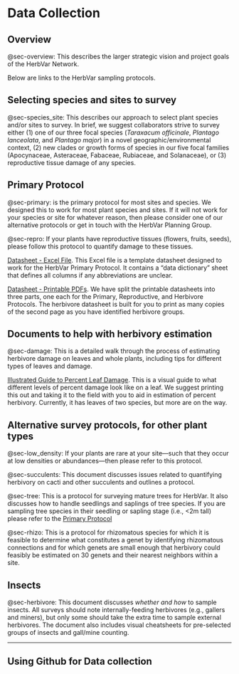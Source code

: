 # Data Collection {#sec-data-collection}

## Overview

@sec-overview: This describes the larger strategic vision and project goals of the HerbVar Network.

Below are links to the HerbVar sampling protocols. 

## Selecting species and sites to survey
@sec-species_site: This describes our approach to select plant species and/or sites to survey. In brief, we suggest collaborators strive to survey either (1) one of our three focal species (_Taraxacum officinale_, _Plantago lanceolata_, and _Plantago major_) in a novel geographic/environmental context, (2) new clades or growth forms of species in our five focal families (Apocynaceae, Asteraceae, Fabaceae, Rubiaceae, and Solanaceae), or (3) reproductive tissue damage of any species.


## Primary Protocol
@sec-primary: is the primary protocol for most sites and species. We designed this to work for most plant species and sites. If it will not work for your species or site for whatever reason, then please consider one of our alternative protocols or get in touch with the HerbVar Planning Group.  

@sec-repro: If your plants have reproductive tissues (flowers, fruits, seeds), please follow this protocol to quantify damage to these tissues.  

[Datasheet - Excel File](protocols/HerbVar_Datasheet_Template.xlsx). This Excel file is a template datasheet designed to work for the HerbVar Primary Protocol. It contains a "data dictionary" sheet that defines all columns if any abbreviations are unclear.

[Datasheet - Printable PDFs](https://drive.google.com/drive/folders/10-9xPm9yOAvGCtL3dmVaoz7ODI1fghYG?usp=sharing). We have split the printable datasheets into three parts, one each for the Primary, Reproductive, and Herbivore Protocols. The herbivore datasheet is built for you to print as many copies of the second page as you have identified herbivore groups.

## Documents to help with herbivory estimation

@sec-damage: This is a detailed walk through the process of estimating herbivore damage on leaves and whole plants, including tips for different types of leaves and damage.  

[Illustrated Guide to Percent Leaf Damage](/protocols/Illustrated Guide to Percent Leaf Damage.pdf). This is a visual guide to what different levels of percent damage look like on a leaf. We suggest printing this out and taking it to the field with you to aid in estimation of percent herbivory. Currently, it has leaves of two species, but more are on the way.  


## Alternative survey protocols, for other plant types
@sec-low_density: If your plants are rare at your site---such that they occur at low densities or abundances---then please refer to this protocol.  

@sec-succulents: This document discusses issues related to quantifying herbivory on cacti and other succulents and outlines a protocol.  

@sec-tree: This is a protocol for surveying mature trees for HerbVar. It also discusses how to handle seedlings and saplings of tree species. If you are sampling tree species in their seedling or sapling stage (i.e., <2m tall) please refer to the [Primary Protocol](https://docs.google.com/document/d/1XKK78S-2hX9kVZq6OwF7-UBfnAV4UCrR/edit?usp=sharing&ouid=116537863331430920281&rtpof=true&sd=true)

@sec-rhizo: This is a protocol for rhizomatous species for which it is feasible to determine what constitutes a genet by identifying rhizomatous connections and for which genets are small enough that herbivory could feasibly be estimated on 30 genets and their nearest neighbors within a site.

## Insects
@sec-herbivore: This document discusses *whether and how* to sample insects. All surveys should note internally-feeding herbivores (e.g., gallers and miners), but only some should take the extra time to sample external herbivores. The document also includes visual cheatsheets for pre-selected groups of insects and gall/mine counting.

----
## Using Github for Data collection
